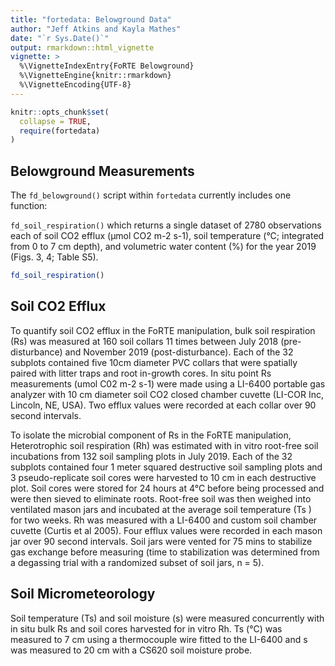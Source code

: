 ```yaml
---
title: "fortedata: Belowground Data"
author: "Jeff Atkins and Kayla Mathes"
date: "`r Sys.Date()`"
output: rmarkdown::html_vignette
vignette: >
  %\VignetteIndexEntry{FoRTE Belowground}
  %\VignetteEngine{knitr::rmarkdown}
  %\VignetteEncoding{UTF-8}
---
```


```r
knitr::opts_chunk$set(
  collapse = TRUE,
  require(fortedata)
)
```

## Belowground Measurements
The `fd_belowground()` script within `fortedata` currently includes one function:

`fd_soil_respiration()` which returns a single dataset of 2780 observations each of soil CO2 efflux (μmol CO2 m-2 s-1), soil temperature (°C; integrated from 0 to 7 cm depth), and volumetric water content (%) for the year 2019 (Figs. 3, 4; Table S5).

```r
fd_soil_respiration()
```
## Soil CO2 Efflux
  
  To quantify soil CO2 efflux in the FoRTE manipulation, bulk soil respiration (Rs) was measured at 160 soil collars 11 times between July  2018 (pre-disturbance) and November 2019 (post-disturbance). Each of the 32 subplots contained five 10cm diameter PVC collars that were spatially paired with litter traps and root in-growth cores. In situ point Rs measurements (umol C02 m-2 s-1) were made using a LI-6400 portable gas analyzer with 10 cm diameter soil CO2 closed chamber cuvette (LI-COR Inc, Lincoln, NE, USA). Two efflux values were recorded at each collar over 90 second intervals.
  
  To isolate the microbial component of Rs in the FoRTE manipulation, Heterotrophic soil respiration (Rh) was estimated with in vitro root-free soil incubations from 132 soil sampling plots in July 2019. Each of the 32 subplots contained four 1 meter squared destructive soil sampling plots and 3 pseudo-replicate soil cores were harvested to 10 cm in each destructive plot. Soil cores were stored for 24 hours at 4°C before being processed and were then sieved to eliminate roots. Root-free soil was then weighed into ventilated mason jars and incubated at the average soil temperature (Ts ) for two weeks. Rh was measured with a LI-6400 and custom soil chamber cuvette (Curtis et al 2005). Four efflux values were recorded in each mason jar over 90 second intervals. Soil jars were vented for 75 mins to stabilize gas exchange before measuring (time to stabilization was determined from a degassing trial with a randomized subset of soil jars, n = 5).
 
## Soil Micrometeorology

Soil temperature (Ts) and soil moisture (s) were measured concurrently with in situ bulk Rs and soil cores harvested for in vitro Rh. Ts (°C) was measured to 7 cm using a thermocouple wire fitted to the LI-6400 and s was measured to 20 cm with a CS620 soil moisture probe.

